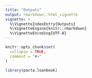 ```yaml
---
title: "Outputs"
output: rmarkdown::html_vignette
vignette: >
  %\VignetteIndexEntry{Outputs}
  %\VignetteEngine{knitr::rmarkdown}
  %\VignetteEncoding{UTF-8}
---
```


```r
knitr::opts_chunk$set(
  collapse = TRUE,
  comment = "#>"
)
```

```r
library(pacta.loanbook)
```
